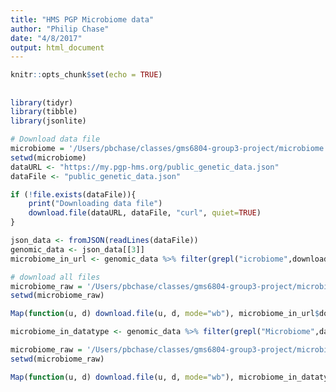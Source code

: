 ```yaml
---
title: "HMS PGP Microbiome data"
author: "Philip Chase"
date: "4/8/2017"
output: html_document
---
```


```r
knitr::opts_chunk$set(echo = TRUE)
```

## 

```r

library(tidyr)
library(tibble)
library(jsonlite)

# Download data file
microbiome = '/Users/pbchase/classes/gms6804-group3-project/microbiome'
setwd(microbiome)
dataURL <- "https://my.pgp-hms.org/public_genetic_data.json"
dataFile <- "public_genetic_data.json"

if (!file.exists(dataFile)){
    print("Downloading data file")
    download.file(dataURL, dataFile, "curl", quiet=TRUE)
}

json_data <- fromJSON(readLines(dataFile))
genomic_data <- json_data[[3]]
microbiome_in_url <- genomic_data %>% filter(grepl("icrobiome",download_url)) %>% select(name, download_url) %>% mutate(clean_name = tolower(gsub("#","", gsub('"', '', gsub(" ", "_", name)))))

# download all files
microbiome_raw = '/Users/pbchase/classes/gms6804-group3-project/microbiome/raw'
setwd(microbiome_raw)

Map(function(u, d) download.file(u, d, mode="wb"), microbiome_in_url$download_url, microbiome_in_url$clean_name)

microbiome_in_datatype <- genomic_data %>% filter(grepl("Microbiome",data_type)) %>% select(name, download_url) %>% mutate(clean_name = tolower(gsub("#","", gsub('"', '', gsub(" ", "_", name)))))

microbiome_raw = '/Users/pbchase/classes/gms6804-group3-project/microbiome/raw'
setwd(microbiome_raw)

Map(function(u, d) download.file(u, d, mode="wb"), microbiome_in_datatype$download_url, microbiome_in_datatype$clean_name)

```

